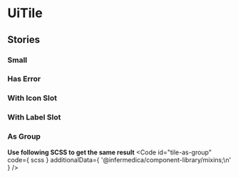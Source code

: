 
<Meta of={stories}/>

# UiTile
<Primary />
<ArgTypes />

## Stories
### Small
<Canvas of={stories.Small}/>

### Has Error
<Canvas of={stories.HasError}/>

### With Icon Slot
<Canvas of={stories.WithIconSlot}/>

### With Label Slot
<Canvas of={stories.WithLabelSlot}/>

### As Group
<Canvas of={stories.AsGroup}/>

**Use following SCSS to get the same result**
<Code
  id="tile-as-group"
  code={ scss }
  additionalData={ '@infermedica/component-library/mixins;\n' }
/>
